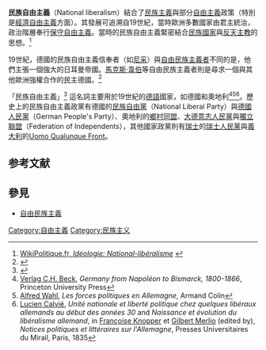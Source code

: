 {{Link style|time=2015-12-11T07:38:42+00:00}}
{{Liberalism}}

'''民族自由主義'''（National liberalism）結合了[[民族主義|民族主義]]與部分[[自由主義|自由主義]]政策（特別是[[經濟自由主義|經濟自由主義]]方面）。其發展可追溯自19世紀，當時歐洲多數國家由君主統治，政治階層奉行[[保守自由主義|保守自由主義]]。當時的民族自由主義緊密結合[[民族國家|民族國家]]與[[反天主教|反天主教]]的思想。<ref name=iPol>[http://www.wikipolitique.fr/National-libéralisme WikiPolitique.fr, ''Idéologie: National-libéralisme''] {{webarchive|url=https://web.archive.org/web/20160708204205/http://www.wikipolitique.fr/National-lib%c3%a9ralisme |date=2016-07-08 }} {{fr icon}}</ref>

19世紀，德國的民族自由主義信奉者（如[[尼采|尼采]]）與[[自由民族主義|自由民族主義者]]不同的是，他們主張一個強大的日耳曼帝國。[[馬克斯·韋伯|馬克斯·韋伯]]等自由民族主義者則是尋求一個與其他歐洲強權合作的民主德國。<ref>{{cite book|last=af Malmborg|first=Mikael|coauthors=Stråth, Bo|title=The meaning of Europe: variety and contention within and among nations|publisher=[[Berg_Publishers|Berg Publishers]]|date=2002|pages=297|isbn=1859735819|url=http://books.google.com/books?hl=en&lr=&id=ysBS-PYquKMC&oi=fnd&pg=PA285&dq=%22National+liberalism%22+vs.+%22liberal+nationalism%22&ots=hVtMVfNblX&sig=xuzVIECflp4Nts4fkQf0b_tqlBg#v=onepage&q=national%20liberalism&f=false|accessdate=31 October 2009|archive-date=2013-06-17|archive-url=https://web.archive.org/web/20130617044643/http://books.google.com/books?hl=en&lr=&id=ysBS-PYquKMC&oi=fnd&pg=PA285&dq=%22National+liberalism%22+vs.+%22liberal+nationalism%22&ots=hVtMVfNblX&sig=xuzVIECflp4Nts4fkQf0b_tqlBg#v=onepage&q=national%20liberalism&f=false|dead-url=no}}</ref>

「民族自由主義」<ref>{{Cite web |url=http://www.newadvent.org/cathen/09212a.htm |title=''Catholic Encyclopedia: Liberalism'' |accessdate=2009-11-15 |archive-date=2019-04-04 |archive-url=https://web.archive.org/web/20190404183248/http://www.newadvent.org/cathen/09212a.htm |dead-url=no }}</ref> 這名詞主要用於19世紀的[[德語|德語]]國家，如德國和奧地利<ref>[[Verlag_C.H._Beck|Verlag C.H. Beck]], ''Germany from Napoléon to Bismarck, 1800-1866'', Princeton University Press</ref><ref>[[Alfred_Wahl|Alfred Wahl]], ''Les forces politiques en Allemagne'',  Armand Colin</ref><ref>[[Lucien_Calvié|Lucien Calvié]], ''Unité nationale et liberté politique chez quelques libéraux allemands au début des années 30'' and ''Naissance et évolution du libéralisme allemand'', in [[Françoise_Knopper|Françoise Knopper]] et [[Gilbert_Merlio|Gilbert Merlio]] (edited by), ''Notices politiques et littéraires sur l'Allemagne'', Presses Universitaires du Mirail, Paris, 1835</ref>。歷史上的民族自由主義政黨有德國的[[民族自由黨|民族自由黨]]（National Liberal Party）與[[德國人民黨|德國人民黨]]（German People's Party）、奧地利的[[奧地利鄉村同盟|鄉村同盟]]、[[奧地利大德意志人民黨|大德意志人民黨]]與[[獨立聯盟|獨立聯盟]]（Federation of Independents），其他國家政黨則有[[瑞士|瑞士]]的[[瑞士人民黨|瑞士人民黨]]與[[義大利|義大利]]的[[:en:Uomo_Qualunque_Front|Uomo Qualunque Front]]。

== 参考文献 ==
{{Reflist}}

==參見==
{{Portal|自由主义}}
*[[自由民族主義|自由民族主義]]

{{Types of nationalism}}

[[Category:自由主義|Category:自由主義]]
[[Category:民族主义|Category:民族主义]]